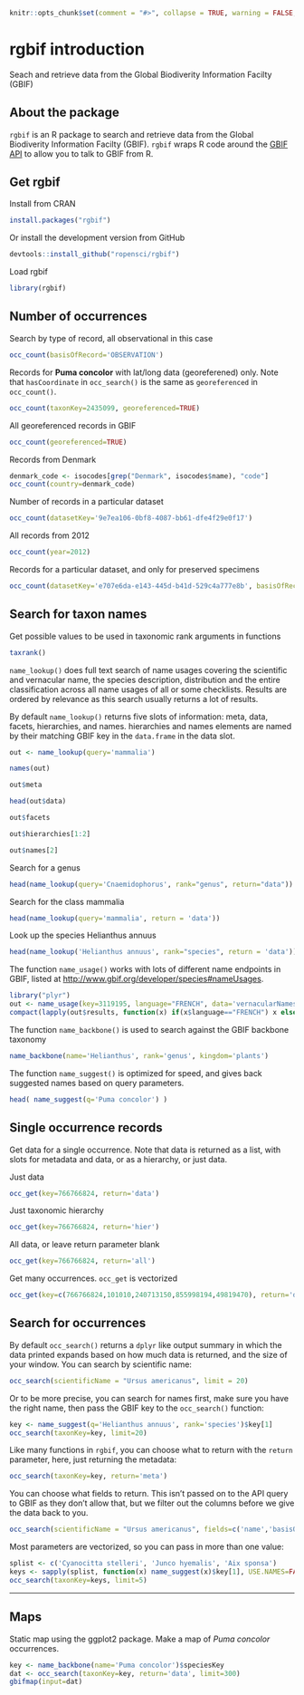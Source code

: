 <!--
%\VignetteEngine{knitr::knitr}
%\VignetteIndexEntry{rgbif introduction}
-->

```r
knitr::opts_chunk$set(comment = "#>", collapse = TRUE, warning = FALSE, message = FALSE)
```

rgbif introduction
======

Seach and retrieve data from the Global Biodiverity Information Facilty (GBIF)

## About the package

`rgbif` is an R package to search and retrieve data from the Global Biodiverity Information Facilty (GBIF). `rgbif` wraps R code around the [GBIF API][gbifapi] to allow you to talk to GBIF from R.


## Get rgbif

Install from CRAN

```r
install.packages("rgbif")
```

Or install the development version from GitHub

```r
devtools::install_github("ropensci/rgbif")
```

Load rgbif

```r
library(rgbif)
```

## Number of occurrences

Search by type of record, all observational in this case

```r
occ_count(basisOfRecord='OBSERVATION')
```

Records for **Puma concolor** with lat/long data (georeferened) only. Note that `hasCoordinate` in `occ_search()` is the same as `georeferenced` in `occ_count()`.

```r
occ_count(taxonKey=2435099, georeferenced=TRUE)
```

All georeferenced records in GBIF

```r
occ_count(georeferenced=TRUE)
```

Records from Denmark

```r
denmark_code <- isocodes[grep("Denmark", isocodes$name), "code"]
occ_count(country=denmark_code)
```

Number of records in a particular dataset

```r
occ_count(datasetKey='9e7ea106-0bf8-4087-bb61-dfe4f29e0f17')
```

All records from 2012

```r
occ_count(year=2012)
```

Records for a particular dataset, and only for preserved specimens

```r
occ_count(datasetKey='e707e6da-e143-445d-b41d-529c4a777e8b', basisOfRecord='OBSERVATION')
```

## Search for taxon names

Get possible values to be used in taxonomic rank arguments in functions

```r
taxrank()
```

`name_lookup()` does full text search of name usages covering the scientific and vernacular name, the species description, distribution and the entire classification across all name usages of all or some checklists. Results are ordered by relevance as this search usually returns a lot of results.

By default `name_lookup()` returns five slots of information: meta, data, facets, hierarchies, and names. hierarchies and names elements are named by their matching GBIF key in the `data.frame` in the data slot.

```r
out <- name_lookup(query='mammalia')
```

```r
names(out)
```

```r
out$meta
```

```r
head(out$data)
```

```r
out$facets
```

```r
out$hierarchies[1:2]
```

```r
out$names[2]
```

Search for a genus

```r
head(name_lookup(query='Cnaemidophorus', rank="genus", return="data"))
```

Search for the class mammalia

```r
head(name_lookup(query='mammalia', return = 'data'))
```

Look up the species Helianthus annuus

```r
head(name_lookup('Helianthus annuus', rank="species", return = 'data'))
```

The function `name_usage()` works with lots of different name endpoints in GBIF, listed at [http://www.gbif.org/developer/species#nameUsages](http://www.gbif.org/developer/species#nameUsages).

```r
library("plyr")
out <- name_usage(key=3119195, language="FRENCH", data='vernacularNames')
compact(lapply(out$results, function(x) if(x$language=="FRENCH") x else NULL))[1:2]
```

The function `name_backbone()` is used to search against the GBIF backbone taxonomy

```r
name_backbone(name='Helianthus', rank='genus', kingdom='plants')
```

The function `name_suggest()` is optimized for speed, and gives back suggested names based on query parameters.

```r
head( name_suggest(q='Puma concolor') )
```


## Single occurrence records

Get data for a single occurrence. Note that data is returned as a list, with slots for metadata and data, or as a hierarchy, or just data.

Just data

```r
occ_get(key=766766824, return='data')
```

Just taxonomic hierarchy

```r
occ_get(key=766766824, return='hier')
```

All data, or leave return parameter blank

```r
occ_get(key=766766824, return='all')
```

Get many occurrences. `occ_get` is vectorized

```r
occ_get(key=c(766766824,101010,240713150,855998194,49819470), return='data')
```


## Search for occurrences

By default `occ_search()` returns a `dplyr` like output summary in which the data printed expands based on how much data is returned, and the size of your window. You can search by scientific name:

```r
occ_search(scientificName = "Ursus americanus", limit = 20)
```

Or to be more precise, you can search for names first, make sure you have the right name, then pass the GBIF key to the `occ_search()` function:

```r
key <- name_suggest(q='Helianthus annuus', rank='species')$key[1]
occ_search(taxonKey=key, limit=20)
```

Like many functions in `rgbif`, you can choose what to return with the `return` parameter, here, just returning the metadata:

```r
occ_search(taxonKey=key, return='meta')
```

You can choose what fields to return. This isn't passed on to the API query to GBIF as they don't allow that, but we filter out the columns before we give the data back to you.

```r
occ_search(scientificName = "Ursus americanus", fields=c('name','basisOfRecord','protocol'), limit = 20)
```

Most parameters are vectorized, so you can pass in more than one value:

```r
splist <- c('Cyanocitta stelleri', 'Junco hyemalis', 'Aix sponsa')
keys <- sapply(splist, function(x) name_suggest(x)$key[1], USE.NAMES=FALSE)
occ_search(taxonKey=keys, limit=5)
```


********************

## Maps

Static map using the ggplot2 package. Make a map of *Puma concolor* occurrences.

```r
key <- name_backbone(name='Puma concolor')$speciesKey
dat <- occ_search(taxonKey=key, return='data', limit=300)
gbifmap(input=dat)
```

[gbifapi]: http://data.gbif.org/tutorial/services
